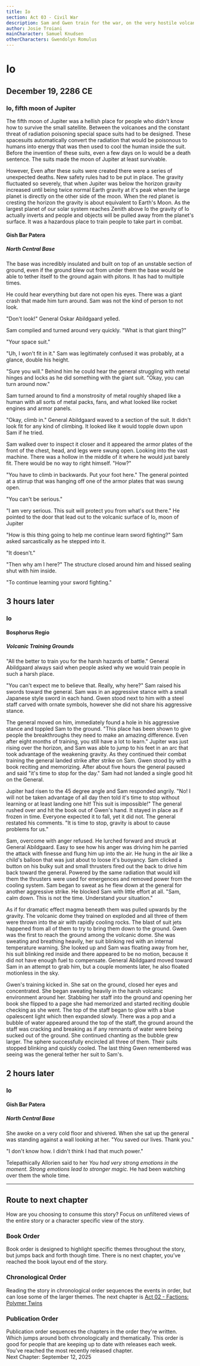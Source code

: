 ```yaml
---
title: Io 
section: Act 03 - Civil War
description: Sam and Gwen train for the war, on the very hostile volcanic moon of Jupiter.
author: Josie Troiani
mainCharacter: Samuel Knudsen
otherCharacters: Gwendolyn Romulus
---
```

# Io

## December 19, 2286 CE

### Io, fifth moon of Jupiter

The fifth moon of Jupiter was a hellish place for people who didn't know how to survive the small satellite. Between the volcanoes and the constant threat of radiation poisoning special space suits had to be designed. These spacesuits automatically convert the radiation that would be poisonous to humans into energy that was then used to cool the human inside the suit. Before the invention of these suits, even a few days on Io would be a death sentence. The suits made the moon of Jupiter at least survivable.

However, Even after these suits were created there were a series of unexpected deaths. New safety rules had to be put in place. The gravity fluctuated so severely, that when Jupiter was below the horizon gravity increased until being twice normal Earth gravity at it's peak when the large planet is directly on the other side of the moon. When the red planet is cresting the horizon the gravity is about equivalent to Earth's Moon. As the largest planet of our solar system reaches Zenith above Io the gravity of Io actually inverts and people and objects will be pulled away from the planet's surface. It was a hazardous place to train people to take part in combat.

#### Gish Bar Patera

##### North Central Base

The base was incredibly insulated and built on top of an unstable section of ground, even if the ground blew out from under them the base would be able to tether itself to the ground again with pitons. It has had to multiple times.

He could hear everything but dare not open his eyes. There was a giant crash that made him turn around. Sam was not the kind of person to not look.

"Don't look!" General Oskar Abildgaard yelled.

Sam complied and turned around very quickly. "What is that giant thing?"

"Your space suit."

"Uh, I won't fit in it." Sam was legitimately confused it was probably, at a glance, double his height.

"Sure you will." Behind him he could hear the general struggling with metal hinges and locks as he did something with the giant suit. "Okay, you can turn around now."

Sam turned around to find a monstrosity of metal roughly shaped like a human with all sorts of metal packs, fans, and what looked like rocket engines and armor panels.

"Okay, climb in." General Abildgaard waved to a section of the suit. It didn't look fit for any kind of climbing. It looked like it would topple down upon Sam if he tried.

Sam walked over to inspect it closer and it appeared the armor plates of the front of the chest, head, and legs were swung open. Looking into the vast machine. There was a hollow in the middle of it where he would just barely fit. There would be no way to right himself. "How?"

"You have to climb in backwards. Put your foot here." The general pointed at a stirrup that was hanging off one of the armor plates that was swung open.

"You can't be serious."

"I am very serious. This suit will protect you from what's out there." He pointed to the door that lead out to the volcanic surface of Io, moon of Jupiter

"How is this thing going to help me continue learn sword fighting?" Sam asked sarcastically as he stepped into it.

"It doesn't."

"Then why am I here?" The structure closed around him and hissed sealing shut with him inside.

"To continue learning your sword fighting."

## 3 hours later

### Io

#### Bosphorus Regio

##### Volcanic Training Grounds

"All the better to train you for the harsh hazards of battle." General Abildgaard always said when people asked why we would train people in such a harsh place.

"You can't expect me to believe that. Really, why here?" Sam raised his swords toward the general. Sam was in an aggressive stance with a small Japanese style sword in each hand. Gwen stood next to him with a steel staff carved with ornate symbols, however she did not share his aggressive stance.

The general moved on him, immediately found a hole in his aggressive stance and toppled Sam to the ground. "This place has been shown to give people the breakthroughs they need to make an amazing difference. Even after eight months of training, you still have a lot to learn." Jupiter was just rising over the horizon, and Sam was able to jump to his feet in an arc that took advantage of the weakening gravity. As they continued their combat training the general landed strike after strike on Sam. Gwen stood by with a book reciting and memorizing. After about five hours the general paused and said "it's time to stop for the day." Sam had not landed a single good hit on the General.

Jupiter had risen to the 45 degree angle and Sam responded angrily. "No! I will not be taken advantage of all day then told it's time to stop without learning or at least landing one hit! This suit is impossible!"  The general rushed over and hit the book out of Gwen's hand. It stayed in place as if frozen in time. Everyone expected it to fall, yet it did not. The general restated his comments. "It is time to stop, gravity is about to cause problems for us."

Sam, overcome with anger refused. He lurched forward and struck at General Abildgaard. Easy to see how his anger was driving him he parried the attack with finesse and flung him up into the air. He hung in the air like a child's balloon that was just about to loose it's buoyancy. Sam clicked a button on his bulky suit and small thrusters fired out the back to drive him back toward the general. Powered by the same radiation that would kill them the thrusters were used for emergences and removed power from the cooling system. Sam began to sweat as he flew down at the general for another aggressive strike. He blocked Sam with little effort at all. "Sam, calm down. This is not the time. Understand your situation."

As if for dramatic effect magma beneath them was pulled upwards by the gravity. The volcanic dome they trained on exploded and all three of them were thrown into the air with rapidly cooling rocks. The blast of suit jets happened from all of them to try to bring them down to the ground. Gwen was the first to reach the ground among the volcanic dome. She was sweating and breathing heavily, her suit blinking red with an internal temperature warning. She looked up and Sam was floating away from her, his suit blinking red inside and there appeared to be no motion, because it did not have enough fuel to compensate. General Abildgaard moved toward Sam in an attempt to grab him, but a couple moments later, he also floated motionless in the sky.

Gwen's training kicked in. She sat on the ground, closed her eyes and concentrated. She began sweating heavily in the harsh volcanic environment around her. Stabbing her staff into the ground and opening her book she flipped to a page she had memorized and started reciting double checking as she went. The top of the staff began to glow with a blue opalescent light which then expanded slowly. There was a pop and a bubble of water appeared around the top of the staff, the ground around the staff was cracking and breaking as if any remnants of water were being sucked out of the ground. She continued chanting as the bubble grew larger. The sphere successfully encircled all three of them. Their suits stopped blinking and quickly cooled. The last thing Gwen remembered was seeing was the general tether her suit to Sam's.

## 2 hours later

### Io

#### Gish Bar Patera

##### North Central Base

She awoke on a very cold floor and shivered. When she sat up the general was standing against a wall looking at her. "You saved our lives. Thank you."

"I don't know how. I didn't think I had that much power."

Telepathically Allorien said to her *You had very strong emotions in the moment. Strong emotions lead to stronger magic.* He had been watching over them the whole time.

---

## Route to next chapter

How are you choosing to consume this story?
Focus on unfiltered views of the entire story or a character specific view of the story.


### Book Order

Book order is designed to highlight specific themes throughout the story, but jumps back and forth though time.
<Callout type="info" emoji="️📖">
    There is no next chapter, you’ve reached the book layout end of the story.
</Callout>

### Chronological Order

Reading the story in chronological order sequences the events in order, but can lose some of the larger themes.
<Callout type="info" emoji="️🕰️">
    The next chapter is [Act 02 - Factions: Polymer Twins](../factions/polymertwins.mdx)
</Callout>

### Publication Order

Publication order sequences the chapters in the order they're written. Which jumps around both chronologically and thematically. This order is good for people that are keeping up to date with releases each week.
<Callout type="info" emoji="️✍️">
    You’ve reached the most recently released chapter.  
    Next Chapter: September 12, 2025
</Callout>
